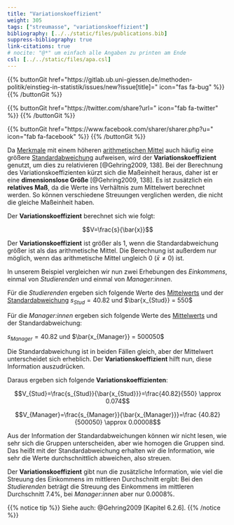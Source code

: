 ```yaml
---
title: "Variationskoeffizient"
weight: 305
tags: ["streumasse", "variationskoeffizient"]
bibliography: [../../static/files/publications.bib]
suppress-bibliography: true
link-citations: true
# nocite: "@*" um einfach alle Angaben zu printen am Ende
csl: [../../static/files/apa.csl]
---
```


{{% buttonGit href=\"https\:\/\/gitlab.ub.uni-giessen.de\/methoden-politik\/einstieg-in-statistik\/issues\/new?issue[title]=\" icon=\"fas fa-bug\" %}} {{% /buttonGit %}} 

{{% buttonGit href=\"https\:\/\/twitter.com\/share?url=\" icon=\"fab fa-twitter\" %}} {{% /buttonGit %}}

{{% buttonGit href=\"https\:\/\/www.facebook.com\/sharer\/sharer.php?u=\" icon=\"fab fa-facebook\" %}} {{% /buttonGit %}}

Da [Merkmale](../../glossar/merkmal/index.html) mit einem höheren [arithmetischen Mittel](../../glossar/mittelwert/index.html) auch häufig eine größere [Standardabweichung](../../glossar/standardabweichung/index.html) aufweisen, wird der **Variationskoeffizient** genutzt, um dies zu relativieren [@Gehring2009, 138]. Bei der Berechnung des Variationskoeffizienten kürzt sich die Maßeinheit heraus, daher ist er eine **dimensionslose Größe** [@Gehring2009, 138]. Es ist zusätzlich ein **relatives Maß**, da die Werte ins Verhältnis zum Mittelwert berechnet werden. So können verschiedene Streuungen verglichen werden, die nicht die gleiche Maßeinheit haben.

Der **Variationskoeffizient** berechnet sich wie folgt:

$$V=\frac{s}{\bar{x}}$$

Der **Variationskoeffizient** ist größer als $1$, wenn die Standardabweichung größer ist als das arithmetische Mittel. Die Berechnung ist außerdem nur möglich, wenn das arithmetische Mittel ungleich $0$ ($\bar{x} \neq 0$) ist.

In unserem Beispiel vergleichen wir nun zwei Erhebungen des *Einkommens*, einmal von *Studierenden* und einmal von *Manager:innen*.

Für die *Studierenden* ergeben sich folgende Werte des [Mittelwerts](../../glossar/mittelwert/index.html) und der [Standardabweichung](../../glossar/standardabweichung/index.html) $s_{Stud}= 40.82$ und $\bar{x_{Stud}} = 550$

Für die *Manager:innen* ergeben sich folgende Werte des [Mittelwerts](../../glossar/mittelwert/index.html) und der Standardabweichung:

$s_{Manager}= 40.82$ und $\bar{x_{Manager}} = 500050$

Die Standardabweichung ist in beiden Fällen gleich, aber der Mittelwert unterscheidet sich erheblich. Der **Variationskoeffizient** hilft nun, diese Information auszudrücken.

Daraus ergeben sich folgende **Variationskoeffizienten**:

$$V_{Stud}=\frac{s_{Stud}}{\bar{x_{Stud}}}=\frac{40.82}{550} \approx 0.074$$

$$V_{Manager}=\frac{s_{Manager}}{\bar{x_{Manager}}}=\frac {40.82}{500050} \approx 0.00008$$


Aus der Information der Standardabweichungen können wir nicht lesen, wie sehr sich die Gruppen unterscheiden, aber wie homogen die Gruppen sind. Das heißt mit der Standardabweichung erhalten wir die Information, wie sehr die Werte durchschnittlich abweichen, also streuen.

Der **Variationskoeffizient** gibt nun die zusätzliche Information, wie viel die Streuung des Einkommens im mittleren Durchschnitt ergibt: Bei den *Studierenden* beträgt die Streuung des Einkommens im mittleren Durchschnitt $7.4\%$, bei *Manager:innen* aber nur $0.0008\%$.

{{% notice tip %}}
Siehe auch: @Gehring2009 [Kapitel 6.2.6].
{{% /notice %}}